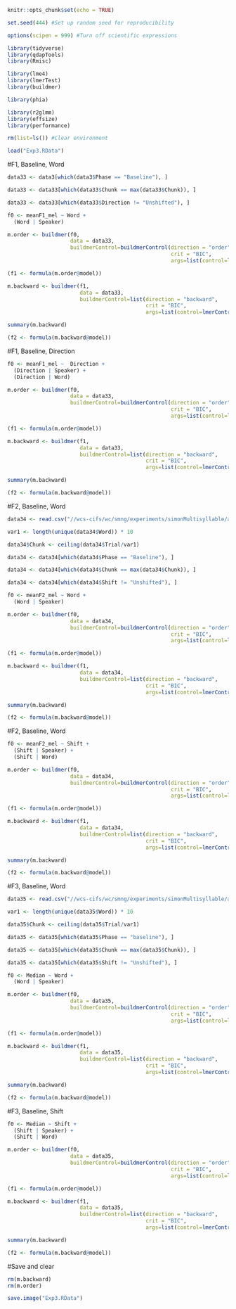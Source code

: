 
```r
knitr::opts_chunk$set(echo = TRUE)

set.seed(444) #Set up random seed for reproducibility

options(scipen = 999) #Turn off scientific expressions

library(tidyverse)
library(qdapTools)
library(Rmisc)

library(lme4)
library(lmerTest)
library(buildmer)

library(phia)

library(r2glmm)
library(effsize)
library(performance)

rm(list=ls()) #Clear environment

load("Exp3.RData")
```

#F1, Baseline, Word

```r
data33 <- data3[which(data3$Phase == "Baseline"), ]

data33 <- data33[which(data33$Chunk == max(data33$Chunk)), ]

data33 <- data33[which(data33$Direction != "Unshifted"), ]
```

```r
f0 <- meanF1_mel ~ Word + 
  (Word | Speaker)

m.order <- buildmer(f0,
                    data = data33,
                    buildmerControl=buildmerControl(direction = "order",
                                                    crit = "BIC", 
                                                    args=list(control=lmerControl(optimizer='bobyqa'))))

(f1 <- formula(m.order@model))

m.backward <- buildmer(f1,
                       data = data33,
                       buildmerControl=list(direction = "backward",
                                            crit = "BIC", 
                                            args=list(control=lmerControl(optimizer='bobyqa'))))

summary(m.backward)

(f2 <- formula(m.backward@model))
```

#F1, Baseline, Direction

```r
f0 <- meanF1_mel ~  Direction + 
  (Direction | Speaker) + 
  (Direction | Word)

m.order <- buildmer(f0,
                    data = data33,
                    buildmerControl=buildmerControl(direction = "order",
                                                    crit = "BIC", 
                                                    args=list(control=lmerControl(optimizer='bobyqa'))))

(f1 <- formula(m.order@model))

m.backward <- buildmer(f1,
                       data = data33,
                       buildmerControl=list(direction = "backward",
                                            crit = "BIC", 
                                            args=list(control=lmerControl(optimizer='bobyqa'))))

summary(m.backward)

(f2 <- formula(m.backward@model))
```

#F2, Baseline, Word
```r
data34 <- read.csv("//wcs-cifs/wc/smng/experiments/simonMultisyllable/acousticdata/R_Zyy/Manuscript/F2_Exp3_S1.csv")

var1 <- length(unique(data34$Word)) * 10

data34$Chunk <- ceiling(data34$Trial/var1)

data34 <- data34[which(data34$Phase == "Baseline"), ]

data34 <- data34[which(data34$Chunk == max(data34$Chunk)), ]

data34 <- data34[which(data34$Shift != "Unshifted"), ]

```

```r
f0 <- meanF2_mel ~ Word + 
  (Word | Speaker)

m.order <- buildmer(f0,
                    data = data34,
                    buildmerControl=buildmerControl(direction = "order",
                                                    crit = "BIC", 
                                                    args=list(control=lmerControl(optimizer='bobyqa'))))

(f1 <- formula(m.order@model))

m.backward <- buildmer(f1,
                       data = data34,
                       buildmerControl=list(direction = "backward",
                                            crit = "BIC", 
                                            args=list(control=lmerControl(optimizer='bobyqa'))))

summary(m.backward)

(f2 <- formula(m.backward@model))

```

#F2, Baseline, Word

```r
f0 <- meanF2_mel ~ Shift + 
  (Shift | Speaker) + 
  (Shift | Word)

m.order <- buildmer(f0,
                    data = data34,
                    buildmerControl=buildmerControl(direction = "order",
                                                    crit = "BIC", 
                                                    args=list(control=lmerControl(optimizer='bobyqa'))))

(f1 <- formula(m.order@model))

m.backward <- buildmer(f1,
                       data = data34,
                       buildmerControl=list(direction = "backward",
                                            crit = "BIC", 
                                            args=list(control=lmerControl(optimizer='bobyqa'))))

summary(m.backward)

(f2 <- formula(m.backward@model))
```

#F3, Baseline, Word
```r
data35 <- read.csv("//wcs-cifs/wc/smng/experiments/simonMultisyllable/acousticdata/R_Zyy/Manuscript/F3_Exp3_S1.csv")

var1 <- length(unique(data35$Word)) * 10

data35$Chunk <- ceiling(data35$Trial/var1)

data35 <- data35[which(data35$Phase == "baseline"), ]

data35 <- data35[which(data35$Chunk == max(data35$Chunk)), ]

data35 <- data35[which(data35$Shift != "Unshifted"), ]
```

```r
f0 <- Median ~ Word + 
  (Word | Speaker)

m.order <- buildmer(f0,
                    data = data35,
                    buildmerControl=buildmerControl(direction = "order",
                                                    crit = "BIC", 
                                                    args=list(control=lmerControl(optimizer='bobyqa'))))

(f1 <- formula(m.order@model))

m.backward <- buildmer(f1,
                       data = data35,
                       buildmerControl=list(direction = "backward",
                                            crit = "BIC", 
                                            args=list(control=lmerControl(optimizer='bobyqa'))))

summary(m.backward)

(f2 <- formula(m.backward@model))
```

#F3, Baseline, Shift

```r
f0 <- Median ~ Shift + 
  (Shift | Speaker) +
  (Shift | Word)

m.order <- buildmer(f0,
                    data = data35,
                    buildmerControl=buildmerControl(direction = "order",
                                                    crit = "BIC", 
                                                    args=list(control=lmerControl(optimizer='bobyqa'))))

(f1 <- formula(m.order@model))

m.backward <- buildmer(f1,
                       data = data35,
                       buildmerControl=list(direction = "backward",
                                            crit = "BIC", 
                                            args=list(control=lmerControl(optimizer='bobyqa'))))

summary(m.backward)

(f2 <- formula(m.backward@model))
```

#Save and clear

```r
rm(m.backward)
rm(m.order)

save.image("Exp3.RData")
```

